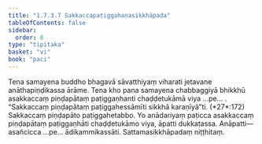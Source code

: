 ```yaml
---
title: "1.7.3.7 Sakkaccapaṭiggahaṇasikkhāpada"
tableOfContents: false
sidebar:
  order: 8
type: "tipitaka"
basket: "vi"
book: "paci"
---
```



<DynamicBreadcrumb />

<Division number="602" book="paci">

<Paragraph number="1815" book="paci">
Tena samayena buddho bhagavā sāvatthiyaṃ viharati jetavane anāthapiṇḍikassa ārāme. Tena kho pana samayena chabbaggiyā bhikkhū asakkaccaṃ piṇḍapātaṃ paṭiggaṇhanti chaḍḍetukāmā viya …pe… .
</Paragraph>

<Paragraph number="1816" book="paci">
<Emphasis>“Sakkaccaṃ piṇḍapātaṃ paṭiggahessāmīti sikkhā karaṇīyā”</Emphasis>ti. (*27*:<Emphasis>172</Emphasis>)
</Paragraph>

<Paragraph number="1817" book="paci">
Sakkaccaṃ piṇḍapāto paṭiggahetabbo. Yo anādariyaṃ paṭicca asakkaccaṃ piṇḍapātaṃ paṭiggaṇhāti chaḍḍetukāmo viya, āpatti dukkaṭassa.
</Paragraph>

<Paragraph number="1818" book="paci">
Anāpatti— asañcicca …pe… ādikammikassāti.

</Paragraph>
</Division>

<Paragraph number="1819" type="center" book="paci">
Sattamasikkhāpadaṃ niṭṭhitaṃ.
</Paragraph>